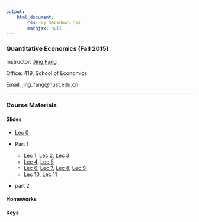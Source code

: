 ```yaml
---
output: 
    html_document:
        css: my_markdown.css
        mathjax: null
---
```


### Quantitative Economics (Fall 2015)

Instructor: [Jing Fang](http://bayeswhu.github.io)

Office: 419, School of Economics

Email: [jing_fang@hust.edu.cn](jing_fang@hust.edu.cn)

-----

### Course Materials

#### Slides

- [Lec 0](qe/Lec0.html)

- Part 1
    + [Lec 1](qe/Lec1.html), [Lec 2](qe/Lec2.html), [Lec 3](qe/Lec3.html)
    + [Lec 4](qe/Lec4.html), [Lec 5](qe/Lec5.html)
    + [Lec 6](qe/Lec6.html), [Lec 7](qe/Lec7.html), [Lec 8](qe/Lec8.html), [Lec 9](qe/Lec9.html)
    + [Lec 10](qe/Lec10.html), [Lec 11](qe/Lec11.html)

- part 2

<!-- - [Lec 12](qe/Lec12.html) -->

#### Homeworks

<!-- - [Homework 1](qe/Homework1.doc)

- [Homework 2](qe/Homework2.doc) -->

#### Keys

<!-- - [Key 1](qe/Hw1_key.doc)

- [Key 2](qe/Hw2_key.doc) -->